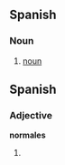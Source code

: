 ==Spanish==

===Noun===
{{es-noun-m}}

# [[noun]]

==Spanish==

===Adjective===
'''normales'''

# {{plural of|lang=Spanish|[[normal]]}}